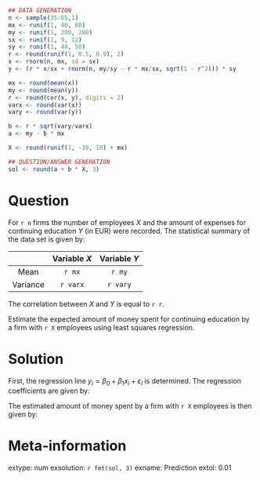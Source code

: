 ```r
## DATA GENERATION
n <- sample(35:65,1)
mx <- runif(1, 40, 60)
my <- runif(1, 200, 280)
sx <- runif(1, 9, 12)
sy <- runif(1, 44, 50)
r <- round(runif(1, 0.5, 0.9), 2)
x <- rnorm(n, mx, sd = sx)
y <- (r * x/sx + rnorm(n, my/sy - r * mx/sx, sqrt(1 - r^2))) * sy

mx <- round(mean(x))
my <- round(mean(y))
r <- round(cor(x, y), digits = 2)
varx <- round(var(x))
vary <- round(var(y))

b <- r * sqrt(vary/varx)
a <- my - b * mx

X <- round(runif(1, -10, 10) + mx)

## QUESTION/ANSWER GENERATION
sol <- round(a + b * X, 3)
```

Question
========

For `r n` firms the number of employees $X$ and the amount of
expenses for continuing education $Y$ (in EUR) were recorded. The
statistical summary of the data set is given by:

|          | Variable $X$ | Variable $Y$ |
|:--------:|:------------:|:------------:|
| Mean     | `r mx`       | `r my`       |
| Variance | `r varx`     | `r vary`     |

The correlation between $X$ and $Y$ is equal to `r r`.

Estimate the expected amount of money spent for continuing education
by a firm with `r X` employees using least squares regression.


Solution
========

First, the regression line $y_i = \beta_0 + \beta_1 x_i +
\varepsilon_i$ is determined.  The regression coefficients are given by:
\begin{eqnarray*}
&& \hat \beta_1 = r \cdot \frac{s_y}{s_x} = 
`r r` \cdot \sqrt{\frac{`r vary`}{`r varx`}} = `r round(b,5)`, \\
&& \hat \beta_0 = \bar y - \hat \beta_1 \cdot \bar x = 
`r my` - `r round(b,5)` \cdot `r mx` = `r round(a,5)`.
\end{eqnarray*}

The estimated amount of money spent by a firm with
`r X` employees is then given by:
\begin{eqnarray*}
\hat y = `r round(a, 5)` + `r round(b, 5)` \cdot `r X` = `r sol`.
\end{eqnarray*}

Meta-information
================
extype: num
exsolution: `r fmt(sol, 3)`
exname: Prediction
extol: 0.01